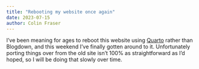 ```yaml
---
title: "Rebooting my website once again"
date: 2023-07-15
author: Colin Fraser
---
```


I've been meaning for ages to reboot this website using [Quarto](https://quarto.org/) rather than Blogdown, and this weekend I've finally gotten around to it. Unfortunately porting things over from the old site isn't 100% as straightforward as I'd hoped, so I will be doing that slowly over time.

